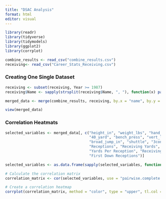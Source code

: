 ```yaml
---
title: "DSAC Analysis"
format: html
editor: visual
---
```


```r
library(readr)
library(tidyverse)
library(tidymodels)
library(ggplot2)
library(corrplot)
```

```r
combine_results <- read_csv("combine_results.csv")
receiving<- read_csv("Career_Stats_Receiving.csv")
```

### Creating One Single Dataset
```r
receiving <- subset(receiving, Year >= 1987)
receiving$Name <- sapply(strsplit(receiving$Name, ", "), function(x) paste(rev(x), collapse = " "))

merged_data <- merge(combine_results, receiving, by.x = "name", by.y = "Name", all = TRUE)


```

```r
view(merged_data)
```

### Correlation Heatmats
```r
selected_variables <- merged_data[, c("height_in", "weight_lbs", "hand_size_in", 
                                      "40_yard", "bench_press", "vert_leap_in", 
                                      "broad_jump_in", "shuttle", "3cone", 
                                      "Receptions", "Receiving Yards", 
                                      "Yards Per Reception", "Receiving TDs", 
                                      "First Down Receptions")]

selected_variables <- as.data.frame(sapply(selected_variables, function(x) as.numeric(as.character(x))))

# Calculate the correlation matrix
correlation_matrix <- cor(selected_variables, use = "pairwise.complete.obs")

# Create a correlation heatmap
corrplot(correlation_matrix, method = "color", type = "upper", tl.col = "black", tl.srt = 45)
```

